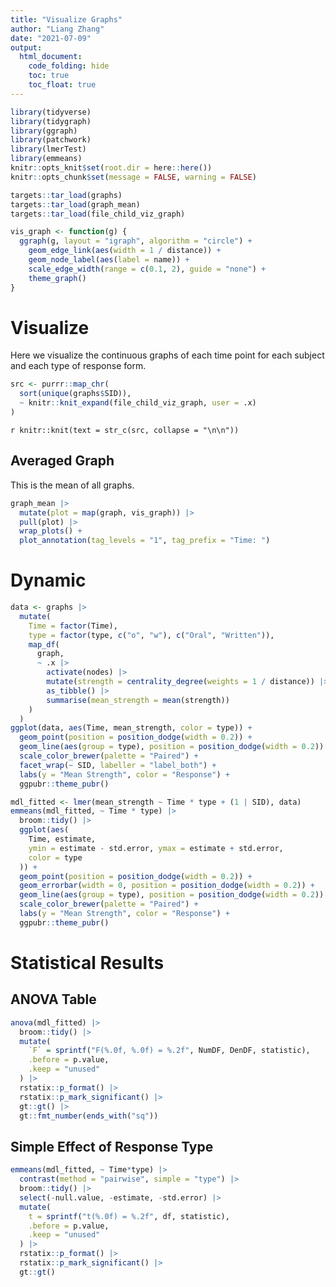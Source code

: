 ```yaml
---
title: "Visualize Graphs"
author: "Liang Zhang"
date: "2021-07-09"
output:
  html_document:
    code_folding: hide
    toc: true
    toc_float: true
---
```


```r
library(tidyverse)
library(tidygraph)
library(ggraph)
library(patchwork)
library(lmerTest)
library(emmeans)
knitr::opts_knit$set(root.dir = here::here())
knitr::opts_chunk$set(message = FALSE, warning = FALSE)
```

```r
targets::tar_load(graphs)
targets::tar_load(graph_mean)
targets::tar_load(file_child_viz_graph)
```

```r
vis_graph <- function(g) {
  ggraph(g, layout = "igraph", algorithm = "circle") +
    geom_edge_link(aes(width = 1 / distance)) +
    geom_node_label(aes(label = name)) +
    scale_edge_width(range = c(0.1, 2), guide = "none") +
    theme_graph()
}
```

# Visualize

Here we visualize the continuous graphs of each time point for each subject and each type of response form.

```r
src <- purrr::map_chr(
  sort(unique(graphs$SID)),
  ~ knitr::knit_expand(file_child_viz_graph, user = .x)
)
```

`r knitr::knit(text = str_c(src, collapse = "\n\n"))`

## Averaged Graph

This is the mean of all graphs.

```r
graph_mean |>
  mutate(plot = map(graph, vis_graph)) |>
  pull(plot) |>
  wrap_plots() +
  plot_annotation(tag_levels = "1", tag_prefix = "Time: ")
```

# Dynamic

```r
data <- graphs |>
  mutate(
    Time = factor(Time),
    type = factor(type, c("o", "w"), c("Oral", "Written")),
    map_df(
      graph,
      ~ .x |>
        activate(nodes) |>
        mutate(strength = centrality_degree(weights = 1 / distance)) |>
        as_tibble() |>
        summarise(mean_strength = mean(strength))
    )
  )
ggplot(data, aes(Time, mean_strength, color = type)) +
  geom_point(position = position_dodge(width = 0.2)) +
  geom_line(aes(group = type), position = position_dodge(width = 0.2)) +
  scale_color_brewer(palette = "Paired") +
  facet_wrap(~ SID, labeller = "label_both") +
  labs(y = "Mean Strength", color = "Response") +
  ggpubr::theme_pubr()
```

```r
mdl_fitted <- lmer(mean_strength ~ Time * type + (1 | SID), data)
emmeans(mdl_fitted, ~ Time * type) |>
  broom::tidy() |>
  ggplot(aes(
    Time, estimate,
    ymin = estimate - std.error, ymax = estimate + std.error,
    color = type
  )) +
  geom_point(position = position_dodge(width = 0.2)) +
  geom_errorbar(width = 0, position = position_dodge(width = 0.2)) +
  geom_line(aes(group = type), position = position_dodge(width = 0.2)) +
  scale_color_brewer(palette = "Paired") +
  labs(y = "Mean Strength", color = "Response") +
  ggpubr::theme_pubr()
```

# Statistical Results

## ANOVA Table

```r
anova(mdl_fitted) |>
  broom::tidy() |>
  mutate(
    `F` = sprintf("F(%.0f, %.0f) = %.2f", NumDF, DenDF, statistic),
    .before = p.value,
    .keep = "unused"
  ) |>
  rstatix::p_format() |>
  rstatix::p_mark_significant() |>
  gt::gt() |>
  gt::fmt_number(ends_with("sq"))
```

## Simple Effect of Response Type

```r
emmeans(mdl_fitted, ~ Time*type) |>
  contrast(method = "pairwise", simple = "type") |>
  broom::tidy() |>
  select(-null.value, -estimate, -std.error) |>
  mutate(
    t = sprintf("t(%.0f) = %.2f", df, statistic),
    .before = p.value,
    .keep = "unused"
  ) |>
  rstatix::p_format() |>
  rstatix::p_mark_significant() |>
  gt::gt()
```
